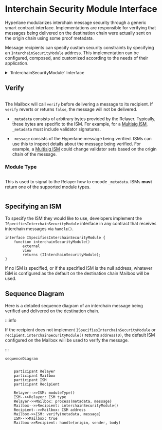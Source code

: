 

# Interchain Security Module Interface

Hyperlane modularizes interchain message security through a generic smart contract interface. Implementations are responsible for verifying that messages being delivered on the destination chain were actually sent on the origin chain using some proof metadata.

<IsmDiagram/>

Message recipients can specify custom security constraints by specifying an `InterchainSecurityModule` address. This implementation can be configured, composed, and customized according to the needs of their application.

<details>
<summary>`IInterchainSecurityModule` Interface</summary>

<Tabs groupId="lang">
<TabItem value="sol" label="Solidity">

```solidity file=<rootDir>/static/contracts/interfaces/IInterchainSecurityModule.sol
```

</TabItem>
</Tabs>
</details>

## Verify

```solidity file=<rootDir>/static/contracts/interfaces/IInterchainSecurityModule.sol#L31-L33
```

The Mailbox will call `verify` before delivering a message to its recipient. If `verify` reverts or returns `false`, the message will not be delivered.

- `_metadata` consists of arbitrary bytes provided by the Relayer. Typically, these bytes are specific to the ISM. For example, for a [Multisig ISM](./multisig-ISM-interface.mdx), `_metadata` must include validator signatures.

- `_message` consists of the Hyperlane message being verified. ISMs can use this to inspect details about the message being verified. For example, a [Multisig ISM](./multisig-ISM-interface.mdx) could change validator sets based on the origin chain of the message.

### Module Type

```solidity file=<rootDir>/static/contracts/interfaces/IInterchainSecurityModule.sol#L21
```

This is used to signal to the Relayer how to encode `_metadata`. ISMs **must** return one of the supported module types.

```solidity file=<rootDir>/static/contracts/interfaces/IInterchainSecurityModule.sol#L5-L14
```

## Specifying an ISM

To specify the ISM they would like to use, developers implement the `ISpecifiesInterchainSecurityModule` interface in any contract that receives interchain messages via `handle()`. 

```solidity
interface ISpecifiesInterchainSecurityModule {
    function interchainSecurityModule()
        external
        view
        returns (IInterchainSecurityModule);
}
```
If no ISM is specified, or if the specified ISM is the null address, whatever ISM is configured as the default on the destination chain Mailbox will be used.

## Sequence Diagram

Here is a detailed sequence diagram of an interchain message being verified and delivered on the destination chain.

:::info

If the recipient does not implement `ISpecifiesInterchainSecurityModule` or `recipient.interchainSecurityModule()` returns `address(0)`, the default ISM configured on the Mailbox will be used to verify the message.

:::

```mermaid
sequenceDiagram


    participant Relayer
    participant Mailbox
    participant ISM
    participant Recipient

    Relayer-->>ISM: moduleType()
    ISM-->>Relayer: ISM type
    Relayer->>Mailbox: process(metadata, message)
    Mailbox-->>Recipient: interchainSecurityModule()
    Recipient-->>Mailbox: ISM address
    Mailbox->>ISM: verify(metadata, message)
    ISM-->>Mailbox: true
    Mailbox->>Recipient: handle(origin, sender, body)

```